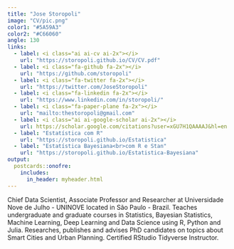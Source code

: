 ```yaml
---
title: "Jose Storopoli"
image: "CV/pic.png"
color1: "#5A59A3"
color2: "#C66060"
angle: 130
links:
  - label: <i class="ai ai-cv ai-2x"></i>
    url: "https://storopoli.github.io/CV/CV.pdf"
  - label: <i class="fa-github fa-2x"></i>
    url: "https://github.com/storopoli"
  - label: <i class="fa-twitter fa-2x"></i>
    url: "https://twitter.com/JoseStoropoli"
  - label: <i class="fa-linkedin fa-2x"></i>
    url: "https://www.linkedin.com/in/storopoli/"
  - label: <i class="fa-paper-plane fa-2x"></i>
    url: "mailto:thestoropoli@gmail.com"
  - label: <i class="ai ai-google-scholar ai-2x"></i>
    url: https://scholar.google.com/citations?user=xGU7H1QAAAAJ&hl=en
  - label: "Estatística com R"
    url: "https://storopoli.github.io/Estatistica"
  - label: "Estatística Bayesiana<br>com R e Stan"
    url: "https://storopoli.github.io/Estatistica-Bayesiana"
output:
  postcards::onofre:
    includes:
      in_header: myheader.html
---
```


<!--Academicons Icons-->
<link rel="stylesheet" href="https://cdn.jsdelivr.net/gh/jpswalsh/academicons@1/css/academicons.min.css">

Chief Data Scientist, Associate Professor and Researcher at Universidade Nove de Julho - UNINOVE located in São Paulo - Brazil. Teaches undergraduate and graduate courses in Statistics, Bayesian Statistics, Machine Learning, Deep Learning and Data Science using R, Python and Julia. Researches, publishes and advises PhD candidates on topics about Smart Cities and Urban Planning. Certified RStudio Tidyverse Instructor.

